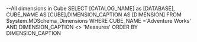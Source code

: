 --All dimensions in Cube
SELECT [CATALOG_NAME] as [DATABASE],
CUBE_NAME AS [CUBE],DIMENSION_CAPTION AS [DIMENSION]
 FROM $system.MDSchema_Dimensions
WHERE CUBE_NAME  ='Adventure Works'
AND DIMENSION_CAPTION <> 'Measures'
ORDER BY DIMENSION_CAPTION